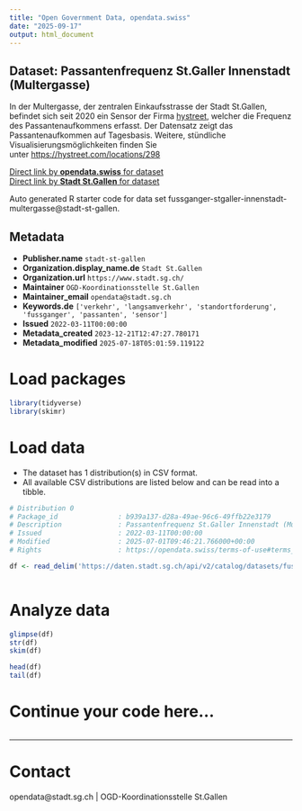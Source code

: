 ```yaml
---
title: "Open Government Data, opendata.swiss"
date: "2025-09-17"
output: html_document
---
```


## Dataset: Passantenfrequenz St.Galler Innenstadt (Multergasse)

In der Multergasse, der zentralen Einkaufsstrasse der Stadt St.Gallen, befindet sich seit 2020 ein Sensor der Firma [hystreet](http://hystreet.com), welcher die Frequenz des Passantenaufkommens erfasst. Der Datensatz zeigt das Passantenaufkommen auf Tagesbasis. Weitere, stündliche Visualisierungsmöglichkeiten finden Sie unter [https://hystreet.com/locations/298](https://hystreet.com/locations/298)

[Direct link by **opendata.swiss** for dataset](https://opendata.swiss/de/dataset/passantenfrequenz-st-galler-innenstadt-multergasse)<br>
[Direct link by **Stadt St.Gallen** for dataset](https://daten.stadt.sg.ch/explore/dataset/fussganger-stgaller-innenstadt-multergasse/)

Auto generated R starter code for data set fussganger-stgaller-innenstadt-multergasse@stadt-st-gallen.

## Metadata

- **Publisher.name** `stadt-st-gallen`
- **Organization.display_name.de** `Stadt St.Gallen`
- **Organization.url** `https://www.stadt.sg.ch/`
- **Maintainer** `OGD-Koordinationsstelle St.Gallen`
- **Maintainer_email** `opendata@stadt.sg.ch`
- **Keywords.de** `['verkehr', 'langsamverkehr', 'standortforderung', 'fussganger', 'passanten', 'sensor']`
- **Issued** `2022-03-11T00:00:00`
- **Metadata_created** `2023-12-21T12:47:27.780171`
- **Metadata_modified** `2025-07-18T05:01:59.119122`


# Load packages

```r

library(tidyverse)
library(skimr)

```

# Load data

-   The dataset has 1 distribution(s) in CSV format.
-   All available CSV distributions are listed below and can be read into a tibble.

```r

# Distribution 0
# Package_id               : b939a137-d28a-49ae-96c6-49ffb22e3179
# Description              : Passantenfrequenz St.Galler Innenstadt (Multergasse) (csv)
# Issued                   : 2022-03-11T00:00:00
# Modified                 : 2025-07-01T09:46:21.766000+00:00
# Rights                   : https://opendata.swiss/terms-of-use#terms_by

df <- read_delim('https://daten.stadt.sg.ch/api/v2/catalog/datasets/fussganger-stgaller-innenstadt-multergasse/exports/csv?use_labels=true')



```

# Analyze data

```r

glimpse(df)
str(df)
skim(df)

head(df)
tail(df)

```

# Continue your code here...

```r

```

------------------------------------------------------------------------

# Contact

opendata@stadt.sg.ch | OGD-Koordinationsstelle St.Gallen
